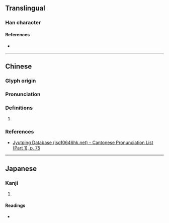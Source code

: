 {{character info}}
==Translingual==

===Han character===
{{Han char|rn=27|rad=厂|as=10|sn=12|four=71281|canj=MJBC|ids=⿸厂真}}

====References====
* {{Han ref|kx=0162.330|dkj=02998|dj=0370.120|hdz=10076.070|uh=53A7|ud=21415|bh=D865|bd=55397}}

----

==Chinese==
{{zh-forms}}

===Glyph origin===
{{Han etym}}

===Pronunciation===
{{zh-pron
|m=diān
|m-s=
|dg=
|c=din1
|c-t=
|g=
|h=pfs=
|j=
|mb=
|md=
|mn=
|mn-t=
|w=
|x=
|mc=y
|oc=y
|cat=n
}}

===Definitions===
{{head|zh|Han character}}

# {{rfdef|zh}}

===References===
* [http://www.iso10646hk.net/jp/document/download.jsp Jyutping Database (iso10646hk.net) - Cantonese Pronunciation List (Part 1), p. 75]

----

==Japanese==

===Kanji===
{{ja-kanji|grade=|rs=厂10}}

# {{rfdef|ja|sort=厂10}}

====Readings====
* {{ja-readings|on=[[てん]] (ten)|kun=[[つか]] (tsuka)}}